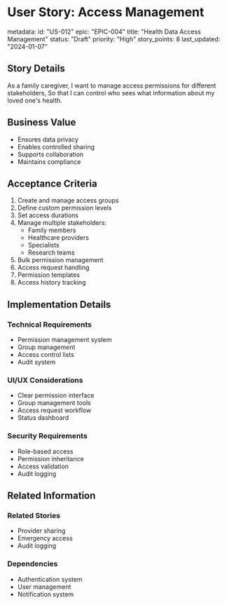 # User Story: Access Management

metadata:
  id: "US-012"
  epic: "EPIC-004"
  title: "Health Data Access Management"
  status: "Draft"
  priority: "High"
  story_points: 8
  last_updated: "2024-01-07"

## Story Details
As a family caregiver,
I want to manage access permissions for different stakeholders,
So that I can control who sees what information about my loved one's health.

## Business Value
- Ensures data privacy
- Enables controlled sharing
- Supports collaboration
- Maintains compliance

## Acceptance Criteria
1. Create and manage access groups
2. Define custom permission levels
3. Set access durations
4. Manage multiple stakeholders:
   - Family members
   - Healthcare providers
   - Specialists
   - Research teams
5. Bulk permission management
6. Access request handling
7. Permission templates
8. Access history tracking

## Implementation Details
### Technical Requirements
- Permission management system
- Group management
- Access control lists
- Audit system

### UI/UX Considerations
- Clear permission interface
- Group management tools
- Access request workflow
- Status dashboard

### Security Requirements
- Role-based access
- Permission inheritance
- Access validation
- Audit logging

## Related Information
### Related Stories
- Provider sharing
- Emergency access
- Audit logging

### Dependencies
- Authentication system
- User management
- Notification system
